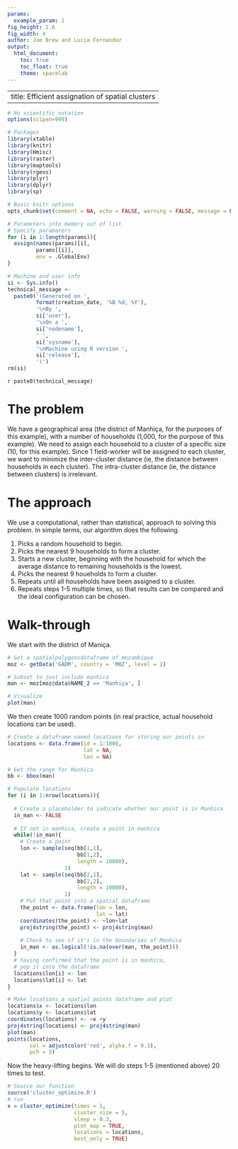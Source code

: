 ```yaml
---
params:
  example_param: 1
fig_height: 2.6
fig_width: 4
author: Joe Brew and Lucia Fernandez
output:
  html_document:
    toc: true
    toc_float: true
    theme: spacelab
---
```


---
title: Efficient assignation of spatial clusters
---

```r
# No scientific notation
options(scipen=999)

# Packages 
library(xtable)
library(knitr)
library(Hmisc)
library(raster)
library(maptools)
library(rgeos)
library(plyr)
library(dplyr)
library(sp)

# Basic knitr options
opts_chunk$set(comment = NA, echo = FALSE, warning = FALSE, message = FALSE, error = FALSE, cache = F)

# Parameters into memory out of list
# Specify paramaters
for (i in 1:length(params)){
  assign(names(params)[i],
         params[[i]],
         env = .GlobalEnv)
}
```

```r
# Machine and user info
si <- Sys.info()
technical_message <-
  paste0('(Generated on ',
         format(creation_date, '%B %d, %Y'),
         '\nBy ',
         si['user'],
         '\nOn a ',
         si['nodename'], 
         ' ',
         si['sysname'],
         '\nMachine using R version ',
         si['release'],
         ')')
rm(si)
```

`r paste0(technical_message)`

# The problem

We have a geographical area (the district of Manhiça, for the purposes of this example), with a number of households (1,000, for the purpose of this example). We need to assign each household to a cluster of a specific size (10, for this example). Since 1 field-worker will be assigned to each cluster, we want to minimize the inter-cluster distance (ie, the distance between households in each cluster). The intra-cluster distance (ie, the distance between clusters) is irrelevant.

# The approach

We use a computational, rather than statistical, approach to solving this problem. In simple terms, our algorithm does the following.  

1. Picks a random household to begin. 
2. Picks the nearest 9 households to form a cluster.
3. Starts a new cluster, beginning with the household for which the average distance to remaining households is the lowest.
4. Picks the nearest 9 houeholds to form a cluster.
5. Repeats until all households have been assigned to a cluster.
6. Repeats steps 1-5 multiple times, so that results can be compared and the ideal configuration can be chosen.

# Walk-through

We start with the district of Maniça.

```r
# Get a spatialpolygonsdataframe of mozambique
moz <- getData('GADM', country = 'MOZ', level = 2)

# Subset to just include manhica
man <- moz[moz@data$NAME_2 == 'Manhiça', ]

# Visualize
plot(man)
```

We then create 1000 random points (in real practice, actual household locations can be used).

```r
# Create a dataframe named locations for storing our points in
locations <- data.frame(id = 1:1000, 
                        lat = NA,
                        lon = NA)

# Get the range for Manhica
bb <- bbox(man)

# Populate locations
for (i in 1:nrow(locations)){
  
  # Create a placeholder to indicate whether our point is in Manhica
  in_man <- FALSE
  
  # If not in manhica, create a point in manhica
  while(!in_man){
    # Create a point
    lon <- sample(seq(bb[1,1],
                      bb[1,2],
                      length = 10000),
                  1)
    lat <- sample(seq(bb[2,1],
                      bb[2,2],
                      length = 10000),
                  1)
    # Put that point into a spatial dataframe
    the_point <- data.frame(lon = lon,
                            lat = lat)
    coordinates(the_point) <- ~lon+lat
    proj4string(the_point) <- proj4string(man)
    
    # Check to see if it's in the boundaries of Manhica
    in_man <- as.logical(!is.na(over(man, the_point)))
  }
  # having confirmed that the point is in manhica, 
  # pop it into the dataframe
  locations$lon[i] <- lon
  locations$lat[i] <- lat
}

# Make locations a spatial points dataframe and plot
locations$x <- locations$lon
locations$y <- locations$lat
coordinates(locations) <- ~x +y
proj4string(locations) <- proj4string(man)
plot(man)
points(locations, 
       col = adjustcolor('red', alpha.f = 0.3), 
       pch = 3)
```

Now the heavy-lifting begins. We will do steps 1-5 (mentioned above) 20 times to test.

```r
# Source our function
source('cluster_optimize.R')
# run
x = cluster_optimize(times = 1,
                     cluster_size = 5,
                     sleep = 0.3,
                     plot_map = TRUE,
                     locations = locations,
                     best_only = TRUE)

```
